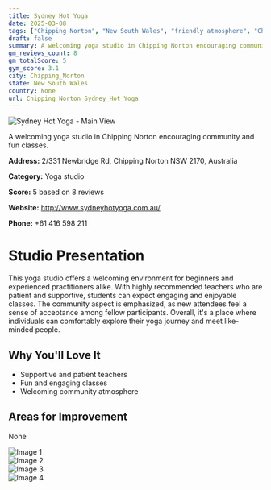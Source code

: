 ```yaml
---
title: Sydney Hot Yoga
date: 2025-03-08
tags: ["Chipping Norton", "New South Wales", "friendly atmosphere", "Chipping Norton"]  
draft: false
summary: A welcoming yoga studio in Chipping Norton encouraging community and fun classes.
gm_reviews_count: 8
gm_totalScore: 5
gym_score: 3.1
city: Chipping_Norton
state: New South Wales
country: None
url: Chipping_Norton_Sydney_Hot_Yoga
---
```


<div className="aspect-[16/9] relative my-8">
  <img 
    src="https://lh5.googleusercontent.com/p/AF1QipOcPCYLoor1V7vZHMtGhhcaQucl-_G_G6fKKojU=w1920-h1080-k-no"
    alt="Sydney Hot Yoga - Main View"
    className="object-cover absolute inset-0 w-full h-full rounded-lg"
  />
</div>

A welcoming yoga studio in Chipping Norton encouraging community and fun classes.

**Address:** 2/331 Newbridge Rd, Chipping Norton NSW 2170, Australia

**Category:** Yoga studio

**Score:** 5 based on 8 reviews

**Website:** http://www.sydneyhotyoga.com.au/

**Phone:** +61 416 598 211

# Studio Presentation

This yoga studio offers a welcoming environment for beginners and experienced practitioners alike. With highly recommended teachers who are patient and supportive, students can expect engaging and enjoyable classes. The community aspect is emphasized, as new attendees feel a sense of acceptance among fellow participants. Overall, it's a place where individuals can comfortably explore their yoga journey and meet like-minded people.



## Why You'll Love It

- Supportive and patient teachers
- Fun and engaging classes
- Welcoming community atmosphere

## Areas for Improvement

None

<div className="grid grid-cols-1 xl:grid-cols-2 gap-4 my-8">
<div className="aspect-[4/3] relative"><img src="https://lh3.googleusercontent.com/p/AF1QipMcc0PfmM5fnYMBdqBVhZs0MEmxxkvlG2YxpjfW=w1920-h1080-k-no" alt="Image 1" className="object-cover absolute inset-0 w-full h-full rounded-lg" /></div>
<div className="aspect-[4/3] relative"><img src="https://lh5.googleusercontent.com/p/AF1QipO86q8iwpe5OUOW-VO_XdRw2FoUz0N4pX7MrHES=w1920-h1080-k-no" alt="Image 2" className="object-cover absolute inset-0 w-full h-full rounded-lg" /></div>
<div className="aspect-[4/3] relative"><img src="https://lh5.googleusercontent.com/p/AF1QipMtOfChnpygc8cA714Z9DTgGJAmDaWPOaswyKTz=w1920-h1080-k-no" alt="Image 3" className="object-cover absolute inset-0 w-full h-full rounded-lg" /></div>
<div className="aspect-[4/3] relative"><img src="https://lh5.googleusercontent.com/p/AF1QipPphsQwBCDSY-WY4BgmtGzeeLz0hUwAewF_OT5B=w1920-h1080-k-no" alt="Image 4" className="object-cover absolute inset-0 w-full h-full rounded-lg" /></div>
</div>